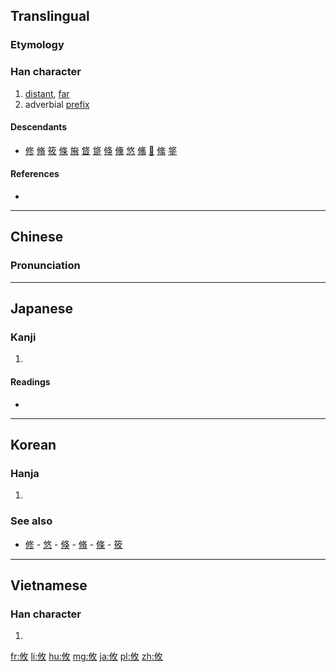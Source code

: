 ==Translingual==

===Etymology===
{{Han etyl}}
{{Han compound|人|攴|ls=ic}}

===Han character===
{{Han char|rn=66|rad=攴|as=03|sn=7|four=28240|canj=OLOK|ids=⿲亻丨攵}}

# [[distant]], [[far]]
# adverbial [[prefix]]

====Descendants====
* [[修]] [[脩]] [[筱]] [[條]] [[㫍]] [[䀺]] [[跾]] [[倏]] [[儵]] [[悠]] [[鯈]] [[𠤼]] [[絛]] [[鋚]]

====References====
* {{Han ref|kx=0468.100|dkj=13113|dj=0816.030|hdz=10132.010|uh=6538|ud=25912|bh=A7F1|bd=42993}}

----

==Chinese==
{{zh-forms}}

===Pronunciation===
{{zh-pron
|m=yōu
|c=jau4
|mc=y
|oc=y
|ma=
|cat=a,pref
}}

----

==Japanese==

===Kanji===
{{ja-kanji|grade=|rs=攴03}}

# {{defn|lang=ja|sort=攴03}}

====Readings====
* {{ja-readings|on=[[ゆう]] (yū)|kun=[[ところ]] (tokoro)}}

----

==Korean==

===Hanja===
{{ko-hanja|hangeul=유|eumhun=|rv=yu|mr=yu|y=yu}}

# {{defn|lang=ko|sort=攴03}}

===See also===
* [[修]] - [[悠]] - [[倏]] - [[脩]] - [[條]] - [[筱]]

----

==Vietnamese==

===Han character===
{{vi-hantu|[[du]], [[đu]]|rs=攴03}}

# {{defn|lang=vi|sort=攴03}}

[[fr:攸]]
[[li:攸]]
[[hu:攸]]
[[mg:攸]]
[[ja:攸]]
[[pl:攸]]
[[zh:攸]]